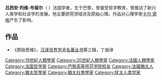 '''吕西安·列维-布留尔'''（{{lang-fr|Lucien Lévy-Bruhl}}  {{bd|1857年|4月10日|1939年|3月13日}}）法国学者，生于巴黎，曾接受哲学教育，曾推动了新兴人类学和社会学的发展。他主要研究领域涉及原始心理。作品对心理学家[[卡尔·荣格|卡尔·荣格]]产生了影响。

==作品==
*《原始思维》，[[汉译世界学术名著丛书|汉译世界学术名著丛书]]第三辑，丁由译

[[Category:19世紀人類學家|Category:19世紀人類學家]]
[[Category:20世紀人類學家|Category:20世紀人類學家]]
[[Category:法國人類學家|Category:法國人類學家]]
[[Category:法国哲学家|Category:法国哲学家]]
[[Category:巴黎高等师范学院校友|Category:巴黎高等师范学院校友]]
[[Category:法國猶太人|Category:法國猶太人]]
[[Category:猶太哲學家|Category:猶太哲學家]]
[[Category:猶太社會學家|Category:猶太社會學家]]
[[Category:犹太人类学家|Category:犹太人类学家]]